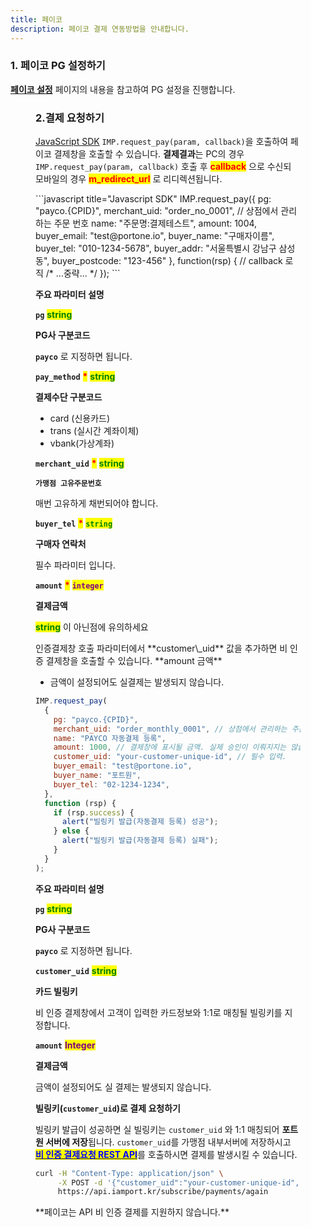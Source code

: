 ```yaml
---
title: 페이코
description: 페이코 결제 연동방법을 안내합니다.
---
```



### 1. 페이코 PG 설정하기

[**페이코 설정**](../../ready/2-pg/pg/payco) 페이지의 내용을 참고하여 PG 설정을 진행합니다.

<Figure src="/gitbook-assets/ko/screenshot 2022-06-01 6.25.22.png" />

### 2.결제 요청하기

[JavaScript SDK](../../sdk/javascript-sdk-old/readme) `IMP.request_pay(param, callback)`을 호출하여
페이코 결제창을 호출할 수 있습니다. **결제결과**는 PC의 경우 `IMP.request_pay(param, callback)` 호출
후 <mark style="color:red;">**callback**</mark> 으로 수신되
모바일의 경우 <mark style="color:red;">**m_redirect_url**</mark> 로 리디렉션됩니다.

<Tabs>
<Tab title="인증결제창 요청">
```javascript title="Javascript SDK"
IMP.request_pay({
  pg: "payco.{CPID}",
  merchant_uid: "order_no_0001", // 상점에서 관리하는 주문 번호
  name: "주문명:결제테스트",
  amount: 1004,
  buyer_email: "test@portone.io",
  buyer_name: "구매자이름",
  buyer_tel: "010-1234-5678",
  buyer_addr: "서울특별시 강남구 삼성동",
  buyer_postcode: "123-456"
}, function(rsp) { // callback 로직
  /* ...중략... */
});
```

**주요 파라미터 설명**

**`pg`** <mark style="color:green;">**string**</mark>

**PG사 구분코드**

**`payco`** 로 지정하면 됩니다.

**`pay_method`** <mark style="color:red;">**\***</mark> <mark style="color:green;">**string**</mark>

**결제수단 구분코드**

- card (신용카드)
- trans (실시간 계좌이체)
- vbank(가상계좌)

**`merchant_uid`** <mark style="color:red;">**\***</mark> <mark style="color:green;">**string**</mark>

**`가맹점 고유주문번호`**

매번 고유하게 채번되어야 합니다.

**`buyer_tel`** <mark style="color:red;">**\***</mark> <mark style="color:green;">**`string`**</mark>

**구매자 연락처**

필수 파라미터 입니다.

**`amount`** <mark style="color:red;">**\***</mark> <mark style="color:purple;">**`integer`**</mark>

**결제금액**

<mark style="color:green;">**string**</mark> 이 아닌점에 유의하세요

<Codepen user="chaiport" slug="PoQebLQ" caption="페이코 인증결제 창 예시" />

</Tab>

<Tab title="정기 결제창 요청">
인증결제창 호출 파라미터에서 **customer\_uid** 값을 추가하면 비 인증 결제창을 호출할 수 있습니다.

<Hint style="info">
**amount 금액**

- 금액이 설정되어도 실결제는 발생되지 않습니다.

</Hint>

```javascript title="JavaScript SDK"
IMP.request_pay(
  {
    pg: "payco.{CPID}",
    merchant_uid: "order_monthly_0001", // 상점에서 관리하는 주문 번호
    name: "PAYCO 자동결제 등록",
    amount: 1000, // 결제창에 표시될 금액. 실제 승인이 이뤄지지는 않습니다.
    customer_uid: "your-customer-unique-id", // 필수 입력.
    buyer_email: "test@portone.io",
    buyer_name: "포트원",
    buyer_tel: "02-1234-1234",
  },
  function (rsp) {
    if (rsp.success) {
      alert("빌링키 발급(자동결제 등록) 성공");
    } else {
      alert("빌링키 발급(자동결제 등록) 실패");
    }
  }
);
```

**주요 파라미터 설명**

**`pg`** <mark style="color:green;">**string**</mark>

**PG사 구분코드**

**`payco`** 로 지정하면 됩니다.

**`customer_uid`** <mark style="color:green;">**string**</mark>

**카드 빌링키**

비 인증 결제창에서 고객이 입력한 카드정보와 1:1로 매칭될 빌링키를 지정합니다.

**`amount`** <mark style="color:purple;">**Integer**</mark>

**결제금액**

금액이 설정되어도 실 결제는 발생되지 않습니다.

**빌링키(`customer_uid`)로 결제 요청하기**

빌링키 발급이 성공하면 실 빌링키는 `customer_uid` 와 1:1 매칭되어 **포트원 서버에 저장**됩니다. `customer_uid`를 가맹점 내부서버에 저장하시고 [<mark style="color:blue;">**비 인증 결제요청 REST API**</mark>](../../api/api-4/api)를 호출하시면 결제를 발생시킬 수 있습니다.

```sh title="server-side"
curl -H "Content-Type: application/json" \
     -X POST -d '{"customer_uid":"your-customer-unique-id", "merchant_uid":"order_id_8237352", "amount":3000}' \
     https://api.iamport.kr/subscribe/payments/again
```

</Tab>

<Tab title="정기결제 API 방식">
**페이코는 API 비 인증 결제를 지원하지 않습니다.**

</Tab>
</Tabs>
